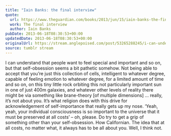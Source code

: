 ```yaml
---
title: "Iain Banks: the final interview"
quote:
  url: https://www.theguardian.com/books/2013/jun/15/iain-banks-the-final-interview
  work: The final interview
  author: Iain Banks
pubDate: 2013-06-18T08:30:53+00:00
updatedDate: 2013-06-18T08:30:53+00:00
originalUrl: https://stream.anglepoised.com/post/53265288245/i-can-understand-that-people-want-to-feel-special
source: tumblr stream
---
```


I can understand that people want to feel special and important and so on, but that self-obsession seems a bit pathetic somehow. Not being able to accept that you&rsquo;re just this collection of cells, intelligent to whatever degree, capable of feeling emotion to whatever degree, for a limited amount of time and so on, on this tiny little rock orbiting this not particularly important sun in one of just 400m galaxies, and whatever other levels of reality there might be via something like brane-theory [of multiple dimensions] … really, it&rsquo;s not about you. It&rsquo;s what religion does with this drive for acknowledgement of self-importance that really gets up my nose. &lsquo;Yeah, yeah, your individual consciousness is so important to the universe that it must be preserved at all costs&rsquo; – oh, please. Do try to get a grip of something other than your self-obsession. How Californian. The idea that at all costs, no matter what, it always has to be all about you. Well, I think not.
